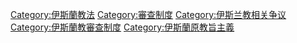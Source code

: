 {{catmain|伊斯蘭教令}}

[[Category:伊斯蘭教法|Category:伊斯蘭教法]]
[[Category:審查制度|Category:審查制度]]
[[Category:伊斯兰教相关争议|Category:伊斯兰教相关争议]]
[[Category:伊斯蘭教審查制度|Category:伊斯蘭教審查制度]]
[[Category:伊斯蘭原教旨主義|Category:伊斯蘭原教旨主義]]